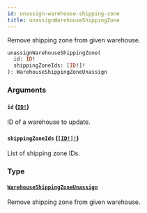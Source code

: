 ```yaml
---
id: unassign-warehouse-shipping-zone
title: unassignWarehouseShippingZone
---
```


Remove shipping zone from given warehouse.

```graphql
unassignWarehouseShippingZone(
  id: ID!
  shippingZoneIds: [ID!]!
): WarehouseShippingZoneUnassign

```

### Arguments

#### `id` ([`ID!`](/docs/developer/api-reference/scalars/id))

ID of a warehouse to update.

#### `shippingZoneIds` ([`[ID!]!`](/docs/developer/api-reference/scalars/id))

List of shipping zone IDs.

### Type

#### [`WarehouseShippingZoneUnassign`](/docs/developer/api-reference/objects/warehouse-shipping-zone-unassign)

Remove shipping zone from given warehouse.
